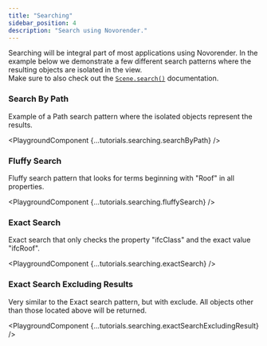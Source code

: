 ```yaml
---
title: "Searching"
sidebar_position: 4
description: "Search using Novorender."
---
```



Searching will be integral part of most applications using Novorender.
In the example below we demonstrate a few different search patterns where the resulting objects are isolated in the view.  
Make sure to also check out the <code>[Scene.search()](/docs/webgl-api/interfaces/NovoRender.Scene#search)</code> documentation.

### Search By Path

Example of a Path search pattern where the isolated objects represent the results.

<PlaygroundComponent {...tutorials.searching.searchByPath} />
<br />

### Fluffy Search

Fluffy search pattern that looks for terms beginning with "Roof" in all properties.

<PlaygroundComponent {...tutorials.searching.fluffySearch} />
<br />

### Exact Search

Exact search that only checks the property "ifcClass" and the exact value "ifcRoof".

<PlaygroundComponent {...tutorials.searching.exactSearch} />
<br />

### Exact Search Excluding Results

Very similar to the Exact search pattern, but with exclude. All objects other than those located above will be returned.

<PlaygroundComponent {...tutorials.searching.exactSearchExcludingResult} />
